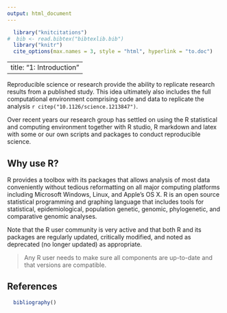 ```yaml
---
output: html_document
---
```

```r
  library("knitcitations")
#  bib <- read.bibtex("bibtexlib.bib")
  library("knitr")
  cite_options(max.names = 3, style = "html", hyperlink = "to.doc")
```
---
title: "1: Introduction"
---

Reproducible science or research provide the ability to replicate research results from a published study. This idea ultimately also includes the full computational environment comprising code and data to replicate the analysis `r citep("10.1126/science.1213847")`. 

Over recent years our research group has settled on using the R statistical and computing environment together with R studio, R markdown and latex with some or our own scripts and packages to conduct reproducible science. 

Why use R?
-----

R provides a toolbox with its packages that
allows analysis of most data conveniently without tedious reformatting on all
major computing platforms including Microsoft Windows, Linux, and Apple's OS X.
R is an open source statistical programming and graphing language that includes
tools for statistical, epidemiological, population genetic, genomic, phylogenetic, and
comparative genomic analyses. 

Note that the R user community is very active and that both R and its packages
are regularly updated, critically modified, and noted as deprecated (no longer
updated) as appropriate.

> Any R user needs to make sure all components are up-to-date and that versions
> are compatible.

References
----------
```r
  bibliography()
```

<!--- ref --->
